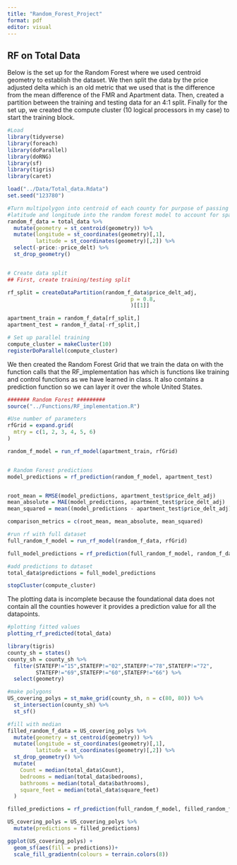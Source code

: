 ```yaml
---
title: "Random_Forest_Project"
format: pdf
editor: visual
---
```


## RF on Total Data

Below is the set up for the Random Forest where we used centroid geometry to establish the dataset. We then split the data by the price adjusted delta which is an old metric that we used that is the difference from the mean difference of the FMR and Apartment data. Then, created a partition between the training and testing data for an 4:1 split. Finally for the set up, we created the compute cluster (10 logical processors in my case) to start the training block.

```r
#Load
library(tidyverse)
library(foreach)
library(doParallel)
library(doRNG)
library(sf)
library(tigris)
library(caret)

load("../Data/Total_data.Rdata")
set.seed("123780")

#Turn multipolygon into centroid of each county for purpose of passing
#latitude and longitude into the random forest model to account for spatial effects
random_f_data = total_data %>% 
  mutate(geometry = st_centroid(geometry)) %>% 
  mutate(longitude = st_coordinates(geometry)[,1], 
         latitude = st_coordinates(geometry)[,2]) %>% 
  select(-price:-price_delt) %>% 
  st_drop_geometry()


# Create data split
## First, create training/testing split

rf_split = createDataPartition(random_f_data$price_delt_adj,
                                       p = 0.8,
                                       )[[1]]

apartment_train = random_f_data[rf_split,]
apartment_test = random_f_data[-rf_split,]

# Set up parallel training
compute_cluster = makeCluster(10)
registerDoParallel(compute_cluster)
```

We then created the Random Forest Grid that we train the data on with the function calls that the RF_implementation has which is functions like training and control functions as we have learned in class. It also contains a prediction function so we can layer it over the whole United States.

```r

####### Random Forest #########
source("../Functions/RF_implementation.R")

#Use number of parameters
rfGrid = expand.grid(
  mtry = c(1, 2, 3, 4, 5, 6)
)

random_f_model = run_rf_model(apartment_train, rfGrid)


# Random Forest predictions
model_predictions = rf_prediction(random_f_model, apartment_test)


root_mean = RMSE(model_predictions, apartment_test$price_delt_adj)
mean_absolute = MAE(model_predictions, apartment_test$price_delt_adj)
mean_squared = mean((model_predictions - apartment_test$price_delt_adj)^2)

comparison_metrics = c(root_mean, mean_absolute, mean_squared)

```

```r
#run rf with full dataset
full_random_f_model = run_rf_model(random_f_data, rfGrid)

full_model_predictions = rf_prediction(full_random_f_model, random_f_data)

#add predictions to dataset
total_data$predictions = full_model_predictions

stopCluster(compute_cluster)

```

The plotting data is incomplete because the foundational data does not contain all the counties however it provides a prediction value for all the datapoints.

```r
#plotting fitted values
plotting_rf_predicted(total_data)
```

```r
library(tigris)
county_sh = states()
county_sh = county_sh %>% 
  filter(STATEFP!="15",STATEFP!="02",STATEFP!="78",STATEFP!="72",
         STATEFP!="69",STATEFP!="60",STATEFP!="66") %>% 
  select(geometry)

#make polygons 
US_covering_polys = st_make_grid(county_sh, n = c(80, 80)) %>% 
  st_intersection(county_sh) %>% 
  st_sf()

#fill with median
filled_random_f_data = US_covering_polys %>% 
  mutate(geometry = st_centroid(geometry)) %>% 
  mutate(longitude = st_coordinates(geometry)[,1], 
         latitude = st_coordinates(geometry)[,2]) %>% 
  st_drop_geometry() %>% 
  mutate(
    Count = median(total_data$Count),
    bedrooms = median(total_data$bedrooms),
    bathrooms = median(total_data$bathrooms),
    square_feet = median(total_data$square_feet)
  )

filled_predictions = rf_prediction(full_random_f_model, filled_random_f_data)

US_covering_polys = US_covering_polys %>% 
  mutate(predictions = filled_predictions)

ggplot(US_covering_polys) +
  geom_sf(aes(fill = predictions))+
  scale_fill_gradientn(colours = terrain.colors(8))
```
